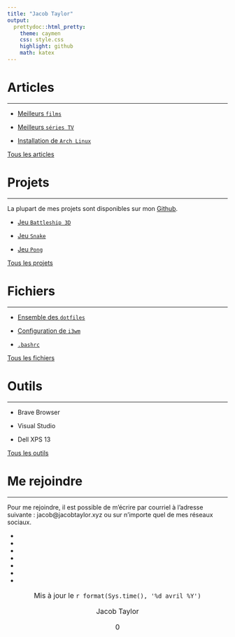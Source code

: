 ```yaml
---
title: "Jacob Taylor"
output:
  prettydoc::html_pretty:
    theme: caymen
    css: style.css
    highlight: github
    math: katex
---
```

# Articles <i class="fa fa-newspaper-o"></i>

***

- [Meilleurs ``films``](articles/films.html)

- [Meilleurs ``séries TV``](articles/tv.html)

- [Installation de ``Arch Linux``](articles/arch_install.html)

[Tous les articles](articles/articles.html) <i class="fa fa-angle-right"></i>

# Projets <i class="fa fa-code"></i>

***

La plupart de mes projets sont disponibles sur mon [Github](https://github.com/jacobtaylor27).

+ [Jeu ``Battleship 3D``](projets/battleship.html)

+ [Jeu ``Snake``](projets/snake.html)

+ [Jeu ``Pong``](projets/pong.html)

[Tous les projets](projets/projets.html) <i class="fa fa-angle-right"></i>

# Fichiers <i class="fa fa-file-text-o"></i>

***

+ [Ensemble des ``dotfiles``](https://github.com/jacobtaylor27)

+ [Configuration de ``i3wm``](fichiers/i3wm.html)

+ [``.bashrc``](fichiers/bashrc.html)

[Tous les fichiers](fichiers/fichiers.html) <i class="fa fa-angle-right"></i>

# Outils <i class="fa fa-laptop"></i>

***

+ Brave Browser

+ Visual Studio

+ Dell XPS 13

[Tous les outils](outils/outils.html) <i class="fa fa-angle-right"></i>

# Me rejoindre <i class="fa fa-envelope-o"></i>

***

Pour me rejoindre, il est possible de m'écrire par courriel à l'adresse suivante : jacob@jacobtaylor.xyz ou sur n'importe quel de mes réseaux sociaux.

<nav>
  <ul style="margin-bottom:0px;">
    <li> <a href="https://twitter.com/57JacobTaylor" target="_blank"><i class="fa fa-twitter" ></i></a> </li>
    <li><a href="https://www.instagram.com/jacobtaylorvsm/" target="_blank"><i class="fa fa-instagram" ></i></a> </li>
    <li><a href="https://open.spotify.com/user/31bygrnvenhfovhunk4mvtqdrht4?si=oXeg9RVfQZ2laUha4qXxhw" target="_blank"><i class="fa fa-spotify"></i></a> </li>
    <li><a href="https://github.com/jacobtaylor27" target="_blank"><i class="fa fa-github"></i> </a> </li>
    <li><a href="https://www.snapchat.com/add/jakkyboy27" target="_blank"><i class="fa fa-snapchat"></i></a> </li>
    <li><a href="https://www.reddit.com/user/jtaylor27/" target="_blank"><i class="fa fa-reddit"></i></a> </li>
    <li><a href="https://www.linkedin.com/in/jacob-t-1a570aba/" target="_blank"><i class="fa fa-linkedin"></i></a> </li>
  </ul>
</nav>

<center style="font-size:16px; margin-top:0px;">
  <i class="fa fa-clock-o"></i> Mis à jour le `r format(Sys.time(), '%d avril %Y')`

  <div style="margin-top:0px;">
  <i class="fa fa-user-o"></i> Jacob Taylor
  <p id="count">0</p>
  </div>
</center>

<script src="count.js"></script>
<link rel="icon" href="https://www.freefavicon.com/freefavicons/objects/jack-of-spades-152-192574.png">
<link rel="stylesheet" href="https://cdnjs.cloudflare.com/ajax/libs/font-awesome/4.7.0/css/font-awesome.min.css">


